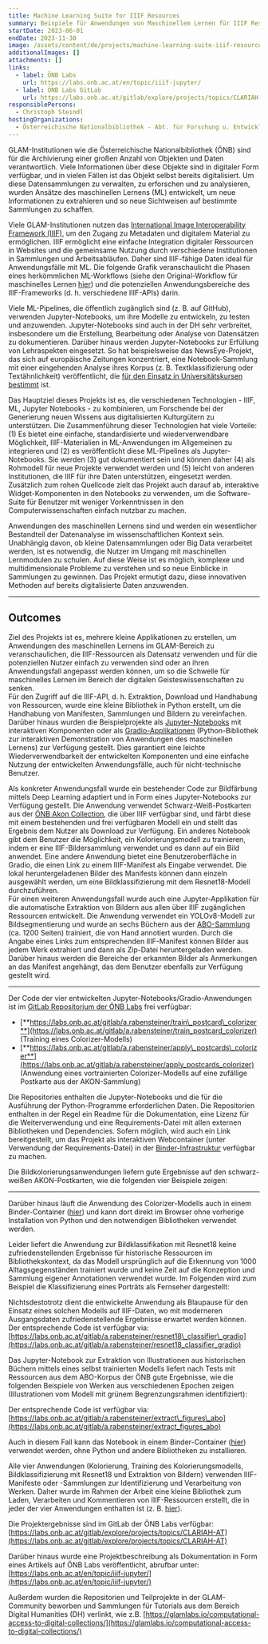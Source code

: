 ```yaml
---
title: Machine Learning Suite for IIIF Resources
summary: Beispiele für Anwendungen von Maschinellem Lernen für IIIF Ressourcen.
startDate: 2023-06-01
endDate: 2023-11-30
image: /assets/content/de/projects/machine-learning-suite-iiif-resources/image.png
additionalImages: []
attachments: []
links:
  - label: ÖNB Labs
    url: https://labs.onb.ac.at/en/topic/iiif-jupyter/
  - label: ÖNB Labs GitLab
    url: https://labs.onb.ac.at/gitlab/explore/projects/topics/CLARIAH-AT
responsiblePersons:
  - Christoph Steindl
hostingOrganizations:
  - Österreichische Nationalbibliothek - Abt. für Forschung u. Entwicklung
---
```

GLAM-Institutionen wie die Österreichische Nationalbibliothek (ÖNB) sind für die Archivierung einer großen Anzahl von Objekten und Daten verantwortlich. Viele Informationen über diese Objekte sind in digitaler Form verfügbar, und in vielen Fällen ist das Objekt selbst bereits digitalisiert. Um diese Datensammlungen zu verwalten, zu erforschen und zu analysieren, wurden Ansätze des maschinellen Lernens (ML) entwickelt, um neue Informationen zu extrahieren und so neue Sichtweisen auf bestimmte Sammlungen zu schaffen.

Viele GLAM-Institutionen nutzen das [International Image Interoperability Framework (IIIF)](https://iiif.io/), um den Zugang zu Metadaten und digitalem Material zu ermöglichen. IIIF ermöglicht eine einfache Integration digitaler Ressourcen in Websites und die gemeinsame Nutzung durch verschiedene Institutionen in Sammlungen und Arbeitsabläufen. Daher sind IIIF-fähige Daten ideal für Anwendungsfälle mit ML. Die folgende Grafik veranschaulicht die Phasen eines herkömmlichen ML-Workflows (siehe den Original-Workflow für maschinelles Lernen [hier](https://towardsdatascience.com/workflow-of-a-machine-learning-project-ec1dba419b94)) und die potenziellen Anwendungsbereiche des IIIF-Frameworks (d. h. verschiedene IIIF-APIs) darin.

<Figure src="/assets/content/de/projects/machine-learning-suite-iiif-resources/iiif-application-fields.webp" alt="IIIF application fields">

</Figure>



Viele ML-Pipelines, die öffentlich zugänglich sind (z. B. auf GitHub), verwenden Jupyter-Notebooks, um ihre Modelle zu entwickeln, zu testen und anzuwenden. Jupyter-Notebooks sind auch in der DH sehr verbreitet, insbesondere um die Erstellung, Bearbeitung oder Analyse von Datensätzen zu dokumentieren. Darüber hinaus werden Jupyter-Notebooks zur Erfüllung von Lehraspekten eingesetzt. So hat beispielsweise das NewsEye-Projekt, das sich auf europäische Zeitungen konzentriert, eine Notebook-Sammlung mit einer eingehenden Analyse ihres Korpus (z. B. Textklassifizierung oder Textähnlichkeit) veröffentlicht, die [für den Einsatz in Universitätskursen bestimmt](https://www.newseye.eu/resources/educational-material/syllabi-and-teaching-material-for-universities/) ist.

Das Hauptziel dieses Projekts ist es, die verschiedenen Technologien - IIIF, ML, Jupyter Notebooks - zu kombinieren, um Forschende bei der Generierung neuen Wissens aus digitalisierten Kulturgütern zu unterstützen. Die Zusammenführung dieser Technologien hat viele Vorteile: (1) Es bietet eine einfache, standardisierte und wiederverwendbare Möglichkeit, IIIF-Materialien in ML-Anwendungen im Allgemeinen zu integrieren und (2) es veröffentlicht diese ML-Pipelines als Jupyter-Notebooks. Sie werden (3) gut dokumentiert sein und können daher (4) als Rohmodell für neue Projekte verwendet werden und (5) leicht von anderen Institutionen, die IIIF für ihre Daten unterstützen, eingesetzt werden. Zusätzlich zum rohen Quellcode zielt das Projekt auch darauf ab, interaktive Widget-Komponenten in den Notebooks zu verwenden, um die Software-Suite für Benutzer mit weniger Vorkenntnissen in den Computerwissenschaften einfach nutzbar zu machen.

Anwendungen des maschinellen Lernens sind und werden ein wesentlicher Bestandteil der Datenanalyse im wissenschaftlichen Kontext sein. Unabhängig davon, ob kleine Datensammlungen oder Big Data verarbeitet werden, ist es notwendig, die Nutzer im Umgang mit maschinellen Lernmodulen zu schulen. Auf diese Weise ist es möglich, komplexe und multidimensionale Probleme zu verstehen und so neue Einblicke in Sammlungen zu gewinnen. Das Projekt ermutigt dazu, diese innovativen Methoden auf bereits digitalisierte Daten anzuwenden.

---

## Outcomes

Ziel des Projekts ist es, mehrere kleine Applikationen zu erstellen, um Anwendungen des maschinellen Lernens im GLAM-Bereich zu veranschaulichen, die IIIF-Ressourcen als Datensatz verwenden und für die potenziellen Nutzer einfach zu verwenden sind oder an ihren Anwendungsfall angepasst werden können, um so die Schwelle für maschinelles Lernen im Bereich der digitalen Geisteswissenschaften zu senken.\
Für den Zugriff auf die IIIF-API, d. h. Extraktion, Download und Handhabung von Ressourcen, wurde eine kleine Bibliothek in Python erstellt, um die Handhabung von Manifesten, Sammlungen und Bildern zu vereinfachen. Darüber hinaus wurden die Beispielprojekte als [Jupyter-Notebooks](https://jupyter.org/) mit interaktiven Komponenten oder als [Gradio-Applikationen](https://www.gradio.app/) (Python-Bibliothek zur interaktiven Demonstration von Anwendungen des maschinellen Lernens) zur Verfügung gestellt. Dies garantiert eine leichte Wiederverwendbarkeit der entwickelten Komponenten und eine einfache Nutzung der entwickelten Anwendungsfälle, auch für nicht-technische Benutzer.

Als konkreter Anwendungsfall wurde ein bestehender Code zur Bildfärbung mittels Deep Learning adaptiert und in Form eines Jupyter-Notebooks zur Verfügung gestellt. Die Anwendung verwendet Schwarz-Weiß-Postkarten aus der [ÖNB Akon Collection](https://akon.onb.ac.at/), die über IIIF verfügbar sind, und färbt diese mit einem bestehenden und frei verfügbaren Modell ein und stellt das Ergebnis dem Nutzer als Download zur Verfügung. Ein anderes Notebook gibt dem Benutzer die Möglichkeit, ein Kolorierungsmodell zu trainieren, indem er eine IIIF-Bildersammlung verwendet und es dann auf ein Bild anwendet. Eine andere Anwendung bietet eine Benutzeroberfläche in Gradio, die einen Link zu einem IIIF-Manifest als Eingabe verwendet. Die lokal heruntergeladenen Bilder des Manifests können dann einzeln ausgewählt werden, um eine Bildklassifizierung mit dem Resnet18-Modell durchzuführen.\
Für einen weiteren Anwendungsfall wurde auch eine Jupyter-Applikation für die automatische Extraktion von Bildern aus allen über IIIF zugänglichen Ressourcen entwickelt. Die Anwendung verwendet ein YOLOv8-Modell zur Bildsegmentierung und wurde an sechs Büchern aus der [ABO-Sammlung](https://www.onb.ac.at/digitale-angebote/austrian-books-online) (ca. 1200 Seiten) trainiert, die von Hand annotiert wurden. Durch die Angabe eines Links zum entsprechenden IIIF-Manifest können Bilder aus jedem Werk extrahiert und dann als Zip-Datei heruntergeladen werden. Darüber hinaus werden die Bereiche der erkannten Bilder als Anmerkungen an das Manifest angehängt, das dem Benutzer ebenfalls zur Verfügung gestellt wird.

---

Der Code der vier entwickelten Jupyter-Notebooks/Gradio-Anwendungen ist im [GitLab Repositorium der ÖNB Labs](https://labs.onb.ac.at/gitlab/explore/projects/) frei verfügbar:

* [**https://labs.onb.ac.at/gitlab/a.rabensteiner/train\_postcard\_colorizer**](https://labs.onb.ac.at/gitlab/a.rabensteiner/train_postcard_colorizer) (Training eines Colorizer-Modells)
* [**https://labs.onb.ac.at/gitlab/a.rabensteiner/apply\_postcards\_colorizer**](https://labs.onb.ac.at/gitlab/a.rabensteiner/apply_postcards_colorizer) (Anwendung eines vortrainierten Colorizer-Modells auf eine zufällige Postkarte aus der AKON-Sammlung)

Die Repositories enthalten die Jupyter-Notebooks und die für die Ausführung der Python-Programme erforderlichen Daten. Die Repositorien enthalten in der Regel ein Readme für die Dokumentation, eine Lizenz für die Weiterverwendung und eine Requirements-Datei mit allen externen Bibliotheken und Dependencies. Sofern möglich, wird auch ein Link bereitgestellt, um das Projekt als interaktiven Webcontainer (unter Verwendung der Requirements-Datei) in der [Binder-Infrastruktur](https://mybinder.org/) verfügbar zu machen.

Die Bildkolorierungsanwendungen liefern gute Ergebnisse auf den schwarz-weißen AKON-Postkarten, wie die folgenden vier Beispiele zeigen:

<Figure src="/assets/content/de/projects/machine-learning-suite-iiif-resources/example-akon-colourization.png" alt="Beispiel für Bildkolorierung anhand der AKON Sammlung der ÖNB">

</Figure>

---

Darüber hinaus läuft die Anwendung des Colorizer-Modells auch in einem Binder-Container ([hier](https://mybinder.org/v2/git/https%3A%2F%2Flabs.onb.ac.at%2Fgitlab%2Fa.rabensteiner%2Ftest_ipython/HEAD?labpath=colorize_postcards.ipynb)) und kann dort direkt im Browser ohne vorherige Installation von Python und den notwendigen Bibliotheken verwendet werden.

Leider liefert die Anwendung zur Bildklassifikation mit Resnet18 keine zufriedenstellenden Ergebnisse für historische Ressourcen im Bibliothekskontext, da das Modell ursprünglich auf die Erkennung von 1000 Alltagsgegenständen trainiert wurde und keine Zeit auf die Konzeption und Sammlung eigener Annotationen verwendet wurde. Im Folgenden wird zum Beispiel die Klassifizierung eines Porträts als Fernseher dargestellt:

<Figure src="/assets/content/de/projects/machine-learning-suite-iiif-resources/example-classification.png" alt="Beispiel Klassifizierung">

</Figure>



Nichtsdestotrotz dient die entwickelte Anwendung als Blaupause für den Einsatz eines solchen Modells auf IIIF-Daten, wo mit moderneren Ausgangsdaten zufriedenstellende Ergebnisse erwartet werden können. Der entsprechende Code ist verfügbar via: [https://labs.onb.ac.at/gitlab/a.rabensteiner/resnet18\_classifier\_gradio](https://labs.onb.ac.at/gitlab/a.rabensteiner/resnet18_classifier_gradio)

Das Jupyter-Notebook zur Extraktion von Illustrationen aus historischen Büchern mittels eines selbst trainierten Modells liefert nach Tests mit Ressourcen aus dem ABO-Korpus der ÖNB gute Ergebnisse, wie die folgenden Beispiele von Werken aus verschiedenen Epochen zeigen (Illustrationen vom Modell mit grünem Begrenzungsrahmen identifiziert):

<Figure src="/assets/content/de/projects/machine-learning-suite-iiif-resources/image-extraction-bounding-box.webp" alt="Image extraction bounding box">

</Figure>



Der entsprechende Code ist verfügbar via: [https://labs.onb.ac.at/gitlab/a.rabensteiner/extract\_figures\_abo](https://labs.onb.ac.at/gitlab/a.rabensteiner/extract_figures_abo)

Auch in diesem Fall kann das Notebook in einem Binder-Container ([hier](https://mybinder.org/v2/git/https%3A%2F%2Flabs.onb.ac.at%2Fgitlab%2Fa.rabensteiner%2Fextract_figures_abo/HEAD?labpath=extract_figures.ipynb)) verwendet werden, ohne Python und andere Bibliotheken zu installieren.

Alle vier Anwendungen (Kolorierung, Training des Kolorierungsmodells, Bildklassifizierung mit Resnet18 und Extraktion von Bildern) verwenden IIIF-Manifeste oder -Sammlungen zur Identifizierung und Verarbeitung von Werken. Daher wurde im Rahmen der Arbeit eine kleine Bibliothek zum Laden, Verarbeiten und Kommentieren von IIIF-Ressourcen erstellt, die in jeder der vier Anwendungen enthalten ist (z. B. [hier](https://labs.onb.ac.at/gitlab/a.rabensteiner/extract_figures_abo/-/blob/main/iiif_utils.py?ref_type=heads)).

Die Projektergebnisse sind im GitLab der ÖNB Labs verfügbar: [https://labs.onb.ac.at/gitlab/explore/projects/topics/CLARIAH-AT](https://labs.onb.ac.at/gitlab/explore/projects/topics/CLARIAH-AT)

Darüber hinaus wurde eine Projektbeschreibung als Dokumentation in Form eines Artikels auf ÖNB Labs veröffentlicht, abrufbar unter: [https://labs.onb.ac.at/en/topic/iiif-jupyter/](https://labs.onb.ac.at/en/topic/iiif-jupyter/)

Außerdem wurden die Repositorien und Teilprojekte in der GLAM-Community beworben und Sammlungen für Tutorials aus dem Bereich Digital Humanities (DH) verlinkt, wie z.B. [https://glamlabs.io/computational-access-to-digital-collections/](https://glamlabs.io/computational-access-to-digital-collections/)

